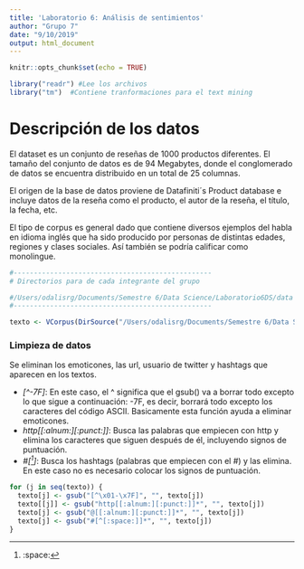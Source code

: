 ```yaml
---
title: 'Laboratorio 6: Análisis de sentimientos'
author: "Grupo 7"
date: "9/10/2019"
output: html_document
---
```


```r
knitr::opts_chunk$set(echo = TRUE)
```



```r
library("readr") #Lee los archivos 
library("tm")  #Contiene tranformaciones para el text mining
```

# Descripción de los datos  
El dataset es un conjunto de reseñas de 1000 productos diferentes. El tamaño  del conjunto de datos es de 94 Megabytes, donde el conglomerado de datos se encuentra distribuido en un total de 25 columnas. 

El origen de la base de datos proviene de Datafiniti´s Product database e incluye datos de la reseña como el producto, el autor de la reseña, el título, la fecha, etc. 

El tipo de corpus es general dado que contiene diversos ejemplos del habla en idioma inglés que ha sido producido por personas de distintas edades, regiones y clases sociales. Así también se podría calificar como monolingue.

```r
#-------------------------------------------------
# Directorios para de cada integrante del grupo

#/Users/odalisrg/Documents/Semestre 6/Data Science/Laboratorio6DS/data
#-------------------------------------------------

texto <- VCorpus(DirSource("/Users/odalisrg/Documents/Semestre 6/Data Science/Laboratorio6DS/data"), readerControl = list(language = "en"))

```


### Limpieza de datos

Se eliminan los emoticones, las url, usuario de twitter y hashtags que aparecen en los textos. 

* *[\^\x01-\x7F]*: En este caso, el ^ significa que el gsub() va a borrar todo excepto lo que sigue a continuación: \x01-\x7F, es decir, borrará todo excepto los caracteres del código ASCII. Basicamente esta función ayuda a eliminar emoticones.  
* *http[[:alnum:][:punct:]]*: Busca las palabras que empiecen con http y elimina los caracteres que siguen después de él, incluyendo signos de puntuación.
* *#[^[:space:]]*: Busca los hashtags (palabras que empiecen con el #) y las elimina. En este caso no es necesario colocar los signos de puntuación. 
```r
for (j in seq(texto)) {
  texto[j] <- gsub("[^\x01-\x7F]", "", texto[j])
  texto[[j]] <- gsub("http[[:alnum:][:punct:]]*", "", texto[j])
  texto[j] <- gsub("@[[:alnum:][:punct:]]*", "", texto[j])
  texto[j] <- gsub("#[^[:space:]]*", "", texto[j])
}
```


